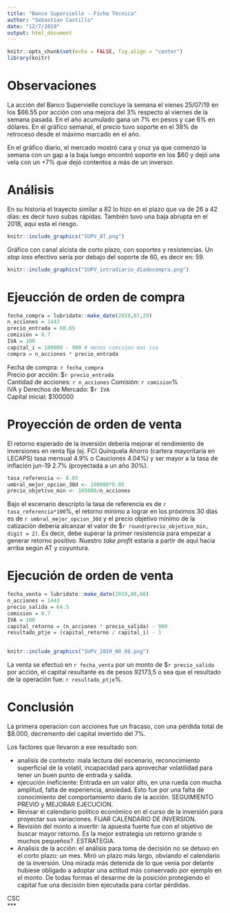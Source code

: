 ```yaml
---
title: "Banco Supervielle - Ficha Técnica"
author: "Sebastian Castillo"
date: "12/7/2019"
output: html_document
---
```


```r
knitr::opts_chunk$set(echo = FALSE, fig.align = "center")
library(knitr)
```

# Observaciones

La acción del Banco Supervielle concluye la semana el vienes 25/07/19 en los $66.55 por acción con una mejora del 3% respecto al viernes de la semana pasada. En el año acumulado gana un 7% en pesos y cae 6% en dólares. En el gráfico semanal, el precio tuvo soporte en el 38% de retroceso desde el máximo marcado en el año.     

En el gráfico diario, el mercado mostró cara y cruz ya que comenzó la semana con un gap a la baja luego encontró soporte en los $60 y dejó una vela con un +7% que dejó contentos a más de un inversor.    

# Análisis      
  
En su historia el trayecto similar a 82 lo hizo en el plazo que va de 26 a 42 días: es decir tuvo subas rápidas. También tuvo una baja abrupta en el 2018, aquí esta el riesgo.

```r
knitr::include_graphics("SUPV_AT.png")
```

Gráfico con canal alcista de corto plazo, con soportes y resistencias. Un *stop loss* efectivo sería por debajo del soporte de 60, es decir en: 59.

```r
knitr::include_graphics("SUPV_intradiario_diadecompra.png")
```

# Ejeucción de orden de compra    

```r
fecha_compra = lubridate::make_date(2019,07,29)
n_acciones = 1443
precio_entrada = 68.65
comision = 0.7
IVA = 100
capital_i = 100000 - 900 # menos comision mas iva
compra = n_acciones * precio_entrada    
```

Fecha de compra: `r fecha_compra`     
Precio por acción: $`r precio_entrada`     
Cantidad de acciones: `r n_acciones` 
Comisión: `r comision`%          
IVA y Derechos de Mercado: $`r IVA`    
Capital inicial: $100000      

# Proyección de orden de venta

El retorno esperado de la inversión debería mejorar el rendimiento de inversiones en renta fija (ej. FCI Quinquela Ahorro (cartera mayoritaria en LECAPS) tasa mensual 4.9% o Cauciones 4.04%) y ser mayor a la tasa de inflación jun-19 2.7% (proyectada a un año 30%).     

```r
tasa_referencia <- 0.05
umbral_mejor_opcion_30d <- 100000*0.05
precio_objetivo_min <- 105000/n_acciones
```

Bajo el escenario descripto la tasa de referencia es de `r tasa_referencia*100`%, el retorno mínimo a lograr en los próximos 30 días es de `r umbral_mejor_opcion_30d` y el precio objetivo mínimo de la catización debería alcanzar el valor de $`r round(precio_objetivo_min, digit = 2)`. Es decir, debe superar la primer resistencia para empezar a generar retorno positivo. Nuestro *take profit* estaría a partir de aquí hacia arriba según AT y coyuntura.          
  
# Ejecución de orden de venta

```r
fecha_venta = lubridate::make_date(2019,08,08)
n_acciones = 1443
precio_salida = 64.5
comision = 0.7
IVA = 100
capital_retorno = (n_acciones * precio_salida) - 900
resultado_ptje = (capital_retorno / capital_i) - 1
 
```

```r
knitr::include_graphics("SUPV_2019_08_08.png")
```

La venta se efectuó en `r fecha_venta` por un monto de $`r precio_salida` por acción, el capital resultante es de  pesos 92173,5 o sea que el resultado de la operación fue: `r resultado_ptje`%.

# Conclusión

La primera operacion con acciones fue un fracaso, con una pérdida total de $8.000, decremento del capital invertido del 7%.    

Los factores que llevaron a ese resultado son:   

+ analisis de contexto: mala lectura del escenario, reconocimiento superficial de la volatil, incapacidad para aprovechar volatilidad para tener un buen punto de entrada y salida.   
+ ejecución ineficiente: Entrada en un valor alto, en una rueda con mucha amplitud, falta de experiencia, ansiedad. Esto fue por una falta de conocimiento del comportamiento diario de la acción. SEGUIMIENTO PREVIO y MEJORAR EJECUCION.    
+ Revisar el calendario político económico en el curso de la inversión para proyectar sus variaciones. FIJAR CALENDARIO DE INVERSION.    
+ Revisión del monto a invertir: la apuesta fuerte fue con el objetivo de buscar mayor retorno. Es la mejor estrategia un retorno grande o muchos pequeños?. ESTRATEGIA.    
+ Analisis de la acción: el análisis para toma de decisión no se detuvo en el corto plazo: un mes. Miró un plazo más largo, obviando el calendario de la inversión. Una mirada más detenida de lo que venía por delante hubiese obligado a adoptar una actitud más conservado por ejemplo en el monto. De todas formas el desarme de la posición protegiendo el capital fue una decisión bien ejecutada para cortar pérdidas.    

CSC     
***   
